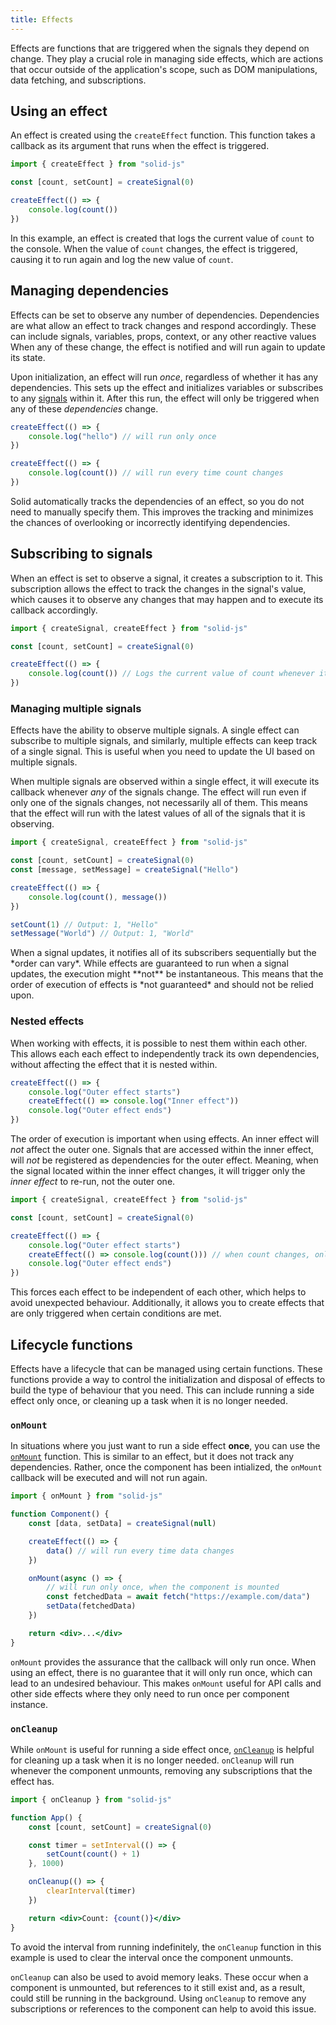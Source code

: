 ```yaml
---
title: Effects
---
```


Effects are functions that are triggered when the signals they depend on change.
They play a crucial role in managing side effects, which are actions that occur outside of the application's scope, such as DOM manipulations, data fetching, and subscriptions.

## Using an effect

An effect is created using the `createEffect` function.
This function takes a callback as its argument that runs when the effect is triggered.

```jsx
import { createEffect } from "solid-js"

const [count, setCount] = createSignal(0)

createEffect(() => {
	console.log(count())
})
```

In this example, an effect is created that logs the current value of `count` to the console.
When the value of `count` changes, the effect is triggered, causing it to run again and log the new value of `count`.

## Managing dependencies

Effects can be set to observe any number of dependencies.
Dependencies are what allow an effect to track changes and respond accordingly.
These can include signals, variables, props, context, or any other reactive values
When any of these change, the effect is notified and will run again to update its state.

Upon initialization, an effect will run _once_, regardless of whether it has any dependencies.
This sets up the effect and initializes variables or subscribes to any [signals](/concepts/signals) within it.
After this run, the effect will only be triggered when any of these _dependencies_ change.

```jsx
createEffect(() => {
	console.log("hello") // will run only once
})

createEffect(() => {
	console.log(count()) // will run every time count changes
})
```

Solid automatically tracks the dependencies of an effect, so you do not need to manually specify them.
This improves the tracking and minimizes the chances of overlooking or incorrectly identifying dependencies.

## Subscribing to signals

When an effect is set to observe a signal, it creates a subscription to it.
This subscription allows the effect to track the changes in the signal's value, which causes it to observe any changes that may happen and to execute its callback accordingly.

```jsx
import { createSignal, createEffect } from "solid-js"

const [count, setCount] = createSignal(0)

createEffect(() => {
	console.log(count()) // Logs the current value of count whenever it changes
})
```

### Managing multiple signals

Effects have the ability to observe multiple signals.
A single effect can subscribe to multiple signals, and similarly, multiple effects can keep track of a single signal.
This is useful when you need to update the UI based on multiple signals.

When multiple signals are observed within a single effect, it will execute its callback whenever _any_ of the signals change.
The effect will run even if only one of the signals changes, not necessarily all of them.
This means that the effect will run with the latest values of all of the signals that it is observing.

```jsx
import { createSignal, createEffect } from "solid-js"

const [count, setCount] = createSignal(0)
const [message, setMessage] = createSignal("Hello")

createEffect(() => {
	console.log(count(), message())
})

setCount(1) // Output: 1, "Hello"
setMessage("World") // Output: 1, "World"
```

<Callout>
	When a signal updates, it notifies all of its subscribers sequentially but the *order can vary*. 
	While effects are guaranteed to run when a signal updates, the execution might **not** be instantaneous.
	This means that the order of execution of effects is *not guaranteed* and should not be relied upon.
</Callout>

### Nested effects

When working with effects, it is possible to nest them within each other.
This allows each each effect to independently track its own dependencies, without affecting the effect that it is nested within.

```jsx
createEffect(() => {
	console.log("Outer effect starts")
	createEffect(() => console.log("Inner effect"))
	console.log("Outer effect ends")
})
```

The order of execution is important when using effects.
An inner effect will _not_ affect the outer one.
Signals that are accessed within the inner effect, will _not_ be registered as dependencies for the outer effect.
Meaning, when the signal located within the inner effect changes, it will trigger only the _inner effect_ to re-run, not the outer one.

```jsx
import { createSignal, createEffect } from "solid-js"

const [count, setCount] = createSignal(0)

createEffect(() => {
	console.log("Outer effect starts")
	createEffect(() => console.log(count())) // when count changes, only the this effect will run
	console.log("Outer effect ends")
})
```

This forces each effect to be independent of each other, which helps to avoid unexpected behaviour.
Additionally, it allows you to create effects that are only triggered when certain conditions are met.

## Lifecycle functions

Effects have a lifecycle that can be managed using certain functions.
These functions provide a way to control the initialization and disposal of effects to build the type of behaviour that you need.
This can include running a side effect only once, or cleaning up a task when it is no longer needed.

### `onMount`

In situations where you just want to run a side effect **once**, you can use the [`onMount`](/reference/lifecycle/on-mount) function.
This is similar to an effect, but it does not track any dependencies.
Rather, once the component has been intialized, the `onMount` callback will be executed and will not run again.

```jsx
import { onMount } from "solid-js"

function Component() {
	const [data, setData] = createSignal(null)

	createEffect(() => {
		data() // will run every time data changes
	})

	onMount(async () => {
		// will run only once, when the component is mounted
		const fetchedData = await fetch("https://example.com/data")
		setData(fetchedData)
	})

	return <div>...</div>
}
```

`onMount` provides the assurance that the callback will only run once.
When using an effect, there is no guarantee that it will only run once, which can lead to an undesired behaviour.
This makes `onMount` useful for API calls and other side effects where they only need to run once per component instance.

### `onCleanup`

While `onMount` is useful for running a side effect once, [`onCleanup`](/reference/lifecycle/on-cleanup) is helpful for cleaning up a task when it is no longer needed.
`onCleanup` will run whenever the component unmounts, removing any subscriptions that the effect has.

```jsx
import { onCleanup } from "solid-js"

function App() {
	const [count, setCount] = createSignal(0)

	const timer = setInterval(() => {
		setCount(count() + 1)
	}, 1000)

	onCleanup(() => {
		clearInterval(timer)
	})

	return <div>Count: {count()}</div>
}
```

To avoid the interval from running indefinitely, the `onCleanup` function in this example is used to clear the interval once the component unmounts.

`onCleanup` can also be used to avoid memory leaks.
These occur when a component is unmounted, but references to it still exist and, as a result, could still be running in the background.
Using `onCleanup` to remove any subscriptions or references to the component can help to avoid this issue.
